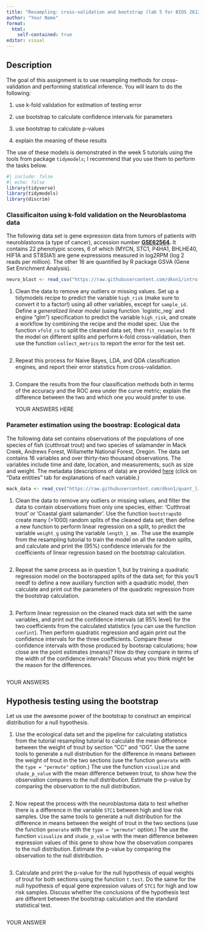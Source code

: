 ```yaml
---
title: "Resampling: cross-validation and bootstrap (lab 5 for BIOS 26122)"
author: "Your Name"
format: 
  html:
    self-contained: true
editor: visual
---
```


## Description

The goal of this assignment is to use resampling methods for cross-validation and performing statistical inference. You will learn to do the following:

1.  use k-fold validation for estimation of testing error

2.  use bootstrap to calculate confidence intervals for parameters

3.  use bootstrap to calculate p-values

4.  explain the meaning of these results

The use of these models is demonstrated in the week 5 tutorials using the tools from package `tidymodels`; I recommend that you use them to perform the tasks below.

```r
#| include: false
#| echo: false
library(tidyverse)
library(tidymodels)
library(discrim)
```

### Classificaiton using k-fold validation on the Neuroblastoma data

The following data set is gene expression data from tumors of patients with neuroblastoma (a type of cancer), accession number [**GSE62564**](https://www.ncbi.nlm.nih.gov/geo/query/acc.cgi?acc=GSE62564)**.** It contains 22 phenotypic scores, 6 of which (MYCN, STC1, P4HA1, BHLHE40, HIF1A and ST8SIA1) are gene expressions measured in log2RPM (log 2 reads per million). The other 16 are quantified by R package GSVA (Gene Set Enrichment Analysis).

```r
neuro_blast <- read_csv("https://raw.githubusercontent.com/dkon1/intro-ml-bio/main/labs/data/r2_gse62564_GSVA_Metadata_selected.csv")
```

1.  Clean the data to remove any outliers or missing values. Set up a tidymodels recipe to predict the variable `high_risk` (make sure to convert it to a factor!) using all other variables, except for `sample_id.` Define a *generalized linear model* (using function \`logistic_reg\` and engine "glm") specification to predict the variable `high_risk`, and create a workflow by combining the recipe and the model spec. Use the function `vfold_cv` to split the cleaned data set, then `fit_resamples` to fit the model on different splits and perform k-fold cross-validation, then use the function `collect_metrics` to report the error for the test set.

    ```r

    ```

2.  Repeat this process for Naive Bayes, LDA, and QDA classification engines, and report their error statistics from cross-validation.

```r


```

3.  Compare the results from the four classification methods both in terms of the accuracy and the ROC area under the curve metric; explain the difference between the two and which one you would prefer to use.

    YOUR ANSWERS HERE

### Parameter estimation using the boostrap: Ecological data

The following data set contains observations of the populations of one species of fish (cutthroat trout) and two species of salamander in Mack Creek, Andrews Forest, Willamette National Forest, Oregon. The data set contains 16 variables and over thirty-two thousand observations. The variables include time and date, location, and measurements, such as size and weight. The metadata (descriptions of data) are provided [here](https://portal.edirepository.org/nis/metadataviewer?packageid=knb-lter-and.4027.14) (click on "Data entities" tab for explanations of each variable.)

```r
mack_data <- read_csv("https://raw.githubusercontent.com/dkon1/quant_life_quarto/main/data/mack_data.csv")
```

1.  Clean the data to remove any outliers or missing values, and filter the data to contain observations from only one species, either: 'Cutthroat trout' or 'Coastal giant salamander'. Use the function `bootstraps`to create many (\>1000) random splits of the cleaned data set; then define a new function to perform linear regression on a split, to predict the variable `weight_g` using the variable `length_1_mm` . The use the example from the resampling tutorial to train the model on all the random splits, and calculate and print the (95%) confidence intervals for the coefficients of linear regression based on the bootstrap calculation.

    ```r

    ```

2.  Repeat the same process as in question 1, but by training a quadratic regression model on the bootsrapped splits of the data set; for this you'll needf to define a new auxiliary function with a quadratic model, then calculate and print out the parameters of the quadratic regression from the bootstrap calculation.

```r


```

3.  Perform linear regression on the cleaned mack data set with the same variables, and print out the confidence intervals (at 95% level) for the two coefficients from the calculated statistics (you can use the function `confint`). Then perform quadratic regression and again print out the confidence intervals for the three coefficients. Compare these confidence intervals with those produced by bootsrap calculations; how close are the point estimates (means)? How do they compare in terms of the width of the confidence intervals? Discuss what you think might be the reason for the differences.

```r

```

YOUR ANSWERS

## Hypothesis testing using the bootstrap

Let us use the awesome power of the bootstrap to construct an empirical distribution for a null hypothesis.

1.  Use the ecological data set and the pipeline for calculating statistics from the tutorial resampling tutorial to calculate the mean difference between the weight of trout by section "CC" and "OG". Use the same tools to generate a null distribution for the difference in means between the weight of trout in the two sections (use the function `generate` with the `type = "permute"` option.) The use the function `visualize` and `shade_p_value` with the mean difference between trout, to show how the observation compares to the null distribution. Estimate the p-value by comparing the observation to the null distribution.

```r

```

2.  Now repeat the process with the neuroblastoma data to test whether there is a difference in the variable `STC1` between high and low risk samples. Use the same tools to generate a null distribution for the difference in means between the weight of trout in the two sections (use the function `generate` with the `type = "permute"` option.) The use the function `visualize` and `shade_p_value` with the mean difference between expression values of this gene to show how the observation compares to the null distribution. Estimate the p-value by comparing the observation to the null distribution.

```r


```

3.  Calculate and print the p-value for the null hypothesis of equal weights of trout for both sections using the function `t.test`. Do the same for the null hypothesis of equal gene expression values of `STC1` for high and low risk samples. Discuss whether the conclusions of the hypothesis test are different between the bootstrap calculation and the standard statistical test.

```r

```

YOUR ANSWER
